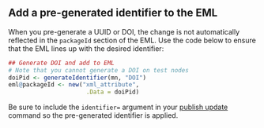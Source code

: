 ## Add a pre-generated identifier to the EML

When you pre-generate a UUID or DOI, the change is not automatically reflected in the `packageId` section of the EML. Use the code below to ensure that the EML lines up with the desired identifier: 

```r
## Generate DOI and add to EML
# Note that you cannot generate a DOI on test nodes
doiPid <- generateIdentifier(mn, "DOI")
eml@packageId <- new("xml_attribute",
                      .Data = doiPid)
```

Be sure to include the `identifier=` argument in your [publish update](#publish-update) command so the pre-generated identifier is applied.
